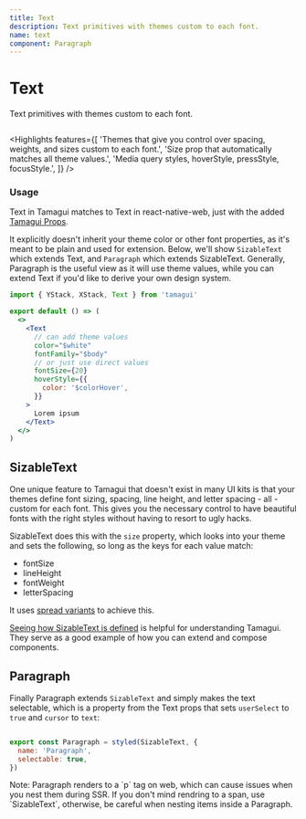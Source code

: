 ```yaml
---
title: Text
description: Text primitives with themes custom to each font.
name: text
component: Paragraph
---
```


# Text

<Description>Text primitives with themes custom to each font.</Description>

<HeroContainer demoMultiple>
  <TextDemo />
</HeroContainer>

```jsx hero template=Text

```

<Highlights
  features={[
    'Themes that give you control over spacing, weights, and sizes custom to each font.',
    'Size prop that automatically matches all theme values.',
    'Media query styles, hoverStyle, pressStyle, focusStyle.',
  ]}
/>

### Usage

Text in Tamagui matches to Text in react-native-web, just with the added [Tamagui Props](/docs/intro/props).

It explicitly doesn't inherit your theme color or other font properties, as it's meant to be plain and used for extension. Below, we'll show `SizableText` which extends Text, and `Paragraph` which extends SizableText. Generally, Paragraph is the useful view as it will use theme values, while you can extend Text if you'd like to derive your own design system.

```jsx
import { YStack, XStack, Text } from 'tamagui'

export default () => (
  <>
    <Text
      // can add theme values
      color="$white"
      fontFamily="$body"
      // or just use direct values
      fontSize={20}
      hoverStyle={{
        color: '$colorHover',
      }}
    >
      Lorem ipsum
    </Text>
  </>
)
```

## SizableText

One unique feature to Tamagui that doesn't exist in many UI kits is that your themes define font sizing, spacing, line height, and letter spacing - all - custom for each font. This gives you the necessary control to have beautiful fonts with the right styles without having to resort to ugly hacks.

SizableText does this with the `size` property, which looks into your theme and sets the following, so long as the keys for each value match:

- fontSize
- lineHeight
- fontWeight
- letterSpacing

It uses [spread variants](/docs/core/styled#spread-variants) to achieve this.

[Seeing how SizableText is defined](https://github.com/tamagui/tamagui/blob/master/packages/tamagui/src/views/SizableText.tsx) is helpful for understanding Tamagui. They serve as a good example of how you can extend and compose components.

## Paragraph

Finally Paragraph extends `SizableText` and simply makes the text selectable, which is a property from the Text props that sets `userSelect` to `true` and `cursor` to `text`:

```jsx

export const Paragraph = styled(SizableText, {
  name: 'Paragraph',
  selectable: true,
})
```

<Notice>
  Note: Paragraph renders to a `p` tag on web, which can cause issues when you nest them during SSR.
  If you don't mind rendring to a span, use `SizableText`, otherwise, be careful when nesting items
  inside a Paragraph.
</Notice>
